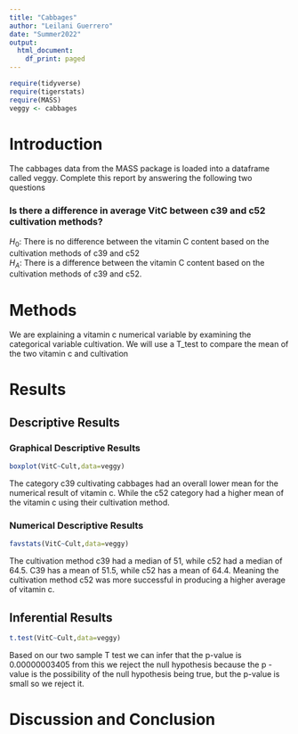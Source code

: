 ```yaml
---
title: "Cabbages"
author: "Leilani Guerrero"
date: "Summer2022"
output:
  html_document:
    df_print: paged
---
```


```r
require(tidyverse)
require(tigerstats)
require(MASS)
veggy <- cabbages
```

# Introduction

<!--In this section you explain what you are trying to show.  Where did the data come from?  What is the research or other question you are trying to answer?!-->
 The cabbages data from the MASS package is loaded into a dataframe called veggy. Complete this report by answering the following two questions  
 
### Is there a difference in average VitC between c39 and c52 cultivation methods?  
$H_0$: There is no difference between the vitamin C content based on the cultivation methods of c39 and c52  
$H_A$: There is a difference between the vitamin C content based on the cultivation methods of c39 and c52.

# Methods
We are explaining a vitamin c numerical variable by examining the categorical variable cultivation. We will use a T_test to compare the mean of the two vitamin c and cultivation
<!--Decide on your methods:  use "variable analysis" or other appropriate descriptors.  Make sure to choose at least one graphical method and at least one numerical method.!-->

# Results

<!--Divide this section into two sub-sections:  One for your descriptive  results and one for your inferential results.!-->

## Descriptive Results

### Graphical Descriptive Results
```r
boxplot(VitC~Cult,data=veggy)
```

The category c39 cultivating cabbages had an overall lower mean for the numerical result of vitamin c. While the c52 category had a higher mean of the vitamin c using their cultivation method. 
<!--Graphical results here.  Make sure to show your code.  Provide appropriate labels for axes, giving units if possible, and provide a good title for the graph, too.  Use the graphical results to describe the patterns if any that exist in the data as focused toward the research question!-->

### Numerical Descriptive Results
```r
favstats(VitC~Cult,data=veggy)
```

The cultivation method c39 had a median of 51, while c52 had a median of 64.5. C39 has a mean of 51.5, while c52 has a mean of 64.4. Meaning the cultivation method c52 was more successful in producing a higher average of vitamin c.
<!--Numerical results go here. Use the numerical results to describe the patterns if any that exist in the data as focused toward the research question!-->

## Inferential Results
```r
t.test(VitC~Cult,data=veggy)
```

Based on our two sample T test we can infer that the p-value is 0.00000003405 from this we reject the null hypothesis because the p -value is the possibility of the null hypothesis being true, but the p-value is small so we reject it.
<!--State hypothesis clearly.  Make sure your discussion of the inferential test covers all the aspects that the test output produces, such as test statistic, p-value etc.  Make a decision about the null hypothesis, explain the assumptions on which the selected test/procedure was based, and why the chosen procedure satisfys the assumptions and is appropriate to answer the research question!-->


# Discussion and Conclusion

<!--Discussion and conclusion here.  If you found a relationship be sure to consider whether the relationship occurs because one of the variavbles causes the other, or whether they perhasps are related for some other reason.  Watch the chapter 6 videos from the GeorgeTown videos collection.!-->
